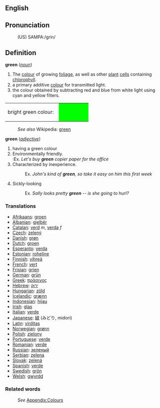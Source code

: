 ==English==

==Pronunciation==
:(US) SAMPA:/grin/


==Definition==
'''green''' (''[[noun]]'')
#The [[color|colour]] of growing [[foliage]], as well as other [[plant]] [[cell]]s containing [[chlorophyll]].
#a primary additive [[color|colour]] for transmitted light. 
#the colour obtained by subtracting red and blue from white light using cyan and yellow filters.
<table><tr><td>bright green colour: &nbsp;</td>
<td bgcolor="#00FF00" width="80">&nbsp; </td></tr></table>
:''See also'' Wikipedia: [[w:green|green]]

'''green''' (''[[adjective]]'')
#having a green colour
# Environmentally friendly.<br>
#:Ex. <i>Let's buy <b>green</b> copier paper for the office</i>
# Characterized by inexperience.
#:Ex. <i>John's kind of <b>green</b>, so take it easy on him this first week</i>
# Sickly-looking
#:Ex. <i>Sally looks pretty <b>green</b> -- is she going to hurl?</i>


===Translations===
* [[Afrikaans]]: [[groen]]
* [[Albanian]]: [[gjelbër]]
* [[Catalan]]: [[verd]] ''m'', [[verda]] ''f''
* [[Czech]]: [[zelený]]
* [[Danish]]: [[grøn]]
* [[Dutch]]: [[groen]] 
* [[Esperanto]]: [[verda]]
* [[Estonian]]: [[roheline]]
* [[Finnish]]: [[vihreä]]
* [[French]]: [[vert]]
* [[Frisian]]: [[grien]]
* [[German]]: [[grün]]
* [[Greek]]: [[πράσινος]]
* [[Hebrew]]: [[ירוק]]
* [[Hungarian]]: [[zöld]]
* [[Icelandic]]: [[grænn]]
* [[Indonesian]]: [[hijau]]
* [[Irish]]: [[glas]]
* [[Italian]]: [[verde]]
* [[Japanese]]: [[緑]] (みどり, midori)
* [[Latin]]: [[virditas]]
* [[Norwegian]]: [[grønn]]
* [[Polish]]: [[zielony]]
* [[Portuguese]]: [[verde]]
* [[Romanian]]: [[verde]]
* [[Russian]]: [[зеленый]]
* [[Serbian]]: [[zelena]]
* [[Slovak]]: [[zelená]]
* [[Spanish]]: [[verde]]
* [[Swedish]]: [[grön]]
* [[Welsh]]: [[gwyrdd]]

===Related words===
:''See'' [[Wiktionary_Appendix:Colours|Appendix:Colours]]